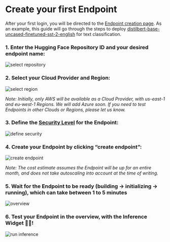 # Create your first Endpoint

After your first login, you will be directed to the [Endpoint creation page](https://ui.endpoints.huggingface.co/new). As an example, this guide will go through the steps to deploy [distilbert-base-uncased-finetuned-sst-2-english](https://huggingface.co/distilbert-base-uncased-finetuned-sst-2-english) for text classification. 

### 1. Enter the Hugging Face Repository ID and your desired endpoint name:

<img src="https://raw.githubusercontent.com/huggingface/hf-endpoints-documentation/main/assets/1_repository.png" alt="select repository" />

### 2. Select your Cloud Provider and Region:

<img src="https://raw.githubusercontent.com/huggingface/hf-endpoints-documentation/main/assets/1_region.png" alt="select region" />

_Note: Initially, only AWS will be available as a Cloud Provider, with us-east-1 and eu-west-1 Regions. We will add Azure soon. If you need to test Endpoints in other Clouds or Regions, please let us know._

### 3. Define the [Security Level](#security-&-authentication) for the Endpoint:

<img src="https://raw.githubusercontent.com/huggingface/hf-endpoints-documentation/main/assets/1_security.png" alt="define security" />

### 4. Create your Endpoint by clicking “create endpoint”: 

<img src="https://https://raw.githubusercontent.com/huggingface/hf-endpoints-documentation/main/assets/1_create_cost.png" alt="create endpoint" />

_Note: The cost estimate assumes the Endpoint will be up for an entire month, and does not take autoscaling into account at the time of writing._

### 5. Wait for the Endpoint to be ready (building -> initializing -> running), which can take between 1 to 5 minutes

<img src="https://raw.githubusercontent.com/huggingface/hf-endpoints-documentation/main/assets/overview.png" alt="overview" />

### 6. Test your Endpoint in the overview, with the Inference Widget  🏁🎉!

<img src="https://raw.githubusercontent.com/huggingface/hf-endpoints-documentation/main/assets/inference.png" alt="run inference" />